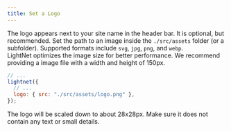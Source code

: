 ```yaml
---
title: Set a Logo
---
```




The logo appears next to your site name in the header bar. It is optional, but recommended.
Set the path to an image inside the `./src/assets` folder (or a subfolder). Supported formats include `svg`, `jpg`, `png`, and `webp`.  
LightNet optimizes the image size for better performance. We recommend providing a image file with a width and height of 150px.

```js title="astro.config.mjs" ins={4}
// ...
lightnet({
  // ...
  logo: { src: "./src/assets/logo.png" },
});
```

<Aside>
  The logo will be scaled down to about 28x28px. Make sure it does not contain
  any text or small details.
</Aside>